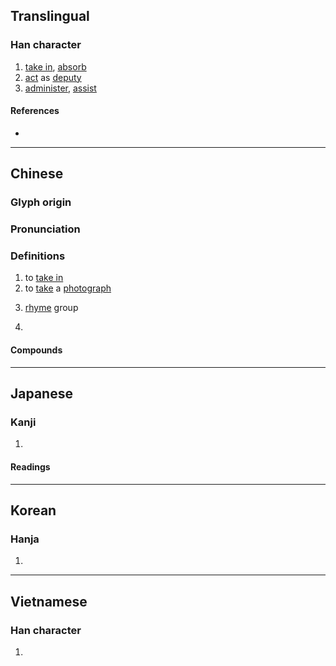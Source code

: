 {{also|摄|摂|撮}}
{{character info/new}}
==Translingual==
{{Han simplified forms|攝|摂|摄}}

===Han character===
{{Han char|rn=64|rad=手|as=18|sn=21|four=51041|canj=QSJJ|ids=⿰扌聶}}

# [[take in]], [[absorb]]
# [[act]] as [[deputy]]
# [[administer]], [[assist]]

====References====
* {{Han ref|kx=0463.330|dkj=13010|dj=0812.350|hdz=31986.080|uh=651D|ud=25885|bh=C4E1|bd=50401}}

----

==Chinese==
{{zh-forms|s=摄}}

===Glyph origin===
{{Han etym}}

===Pronunciation===
{{zh-pron
|m=shè,niè
|ma=y
|c=sip3,nip6
|h=pfs=ngiap
|md=
|mn=ml:siap/liap
|w=
|mc=y
|oc=y
|cat=
}}

===Definitions===
{{zh-hanzi}}

# to [[take in]]
# to [[take]] a [[photograph]]
#: {{zh-syn|拍攝}}
# {{lb|zh|Chinese phonetics}} [[rhyme]] group
# {{rfdef|zh}} <!--missing other definitions-->

====Compounds====
{{zh-der|攝像|攝像機|攝制|攝取|攝影|攝影家|攝影棚|攝影機|攝政|攝氏|攝氏溫度計|攝生|攝行|攝音|攝食}}

----

==Japanese==
{{ja-kanji forms|摂|攝}}

===Kanji===
{{ja-kanji|grade=|rs=手18|shin=摂}}

# {{defn|lang=ja|sort=手18}}

====Readings====
{{ja-readings
|goon=しょう<せふ
|kanon=しょう<せふ
|kanyoon=せつ
|kun=おさ-める, かね-る, と-る
}}

----

==Korean==

===Hanja===
{{ko-hanja|hangeul=[[섭]], [[엽]]|eumhun=|rv=seop, yeop|mr=sŏp, yŏp|y=sep, yep}}

# {{defn|lang=ko|sort=手18}}

----

==Vietnamese==

===Han character===
{{vi-hantu|[[nhép]], [[nếp]], [[nhiếp]], [[xếp]], [[nhẹp]], [[nhíp]], [[triếp]]|rs=手18}}

# {{defn|lang=vi|sort=手18}}